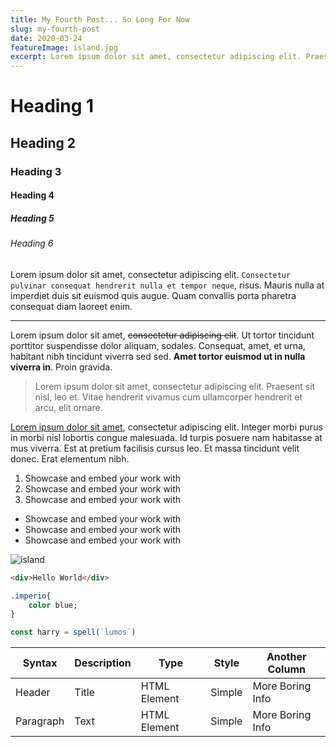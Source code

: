 ```yaml
---
title: My Fourth Post... So Long For Now
slug: my-fourth-post
date: 2020-03-24
featureImage: island.jpg
excerpt: Lorem ipsum dolor sit amet, consectetur adipiscing elit. Praesent sit nisl, leo et. Vitae hendrerit vivamus cum ullamcorper hendrerit et arcu, elit ornare.
---
```


# Heading 1

## Heading 2

### Heading 3

#### Heading 4

##### Heading 5

###### Heading 6

Lorem ipsum dolor sit amet, consectetur adipiscing elit. ``Consectetur pulvinar consequat hendrerit nulla et tempor neque``, risus. Mauris nulla at imperdiet duis sit euismod quis augue. Quam convallis porta pharetra consequat diam laoreet enim.

<hr/>

Lorem ipsum dolor sit amet, <del>consectetur adipiscing elit</del>. Ut tortor tincidunt porttitor suspendisse dolor aliquam, sodales. Consequat, amet, et urna, habitant nibh tincidunt viverra sed sed. <strong>Amet tortor euismod ut in nulla viverra in</strong>. Proin gravida.

<blockquote>
Lorem ipsum dolor sit amet, consectetur adipiscing elit. Praesent sit nisl, leo et. Vitae hendrerit vivamus cum ullamcorper hendrerit et arcu, elit ornare.
</blockquote>

[Lorem ipsum dolor sit amet](https://www.google.com/), consectetur adipiscing elit. Integer morbi purus in morbi nisl lobortis congue malesuada. Id turpis posuere nam habitasse at mus viverra. Est at pretium facilisis cursus leo. Et massa tincidunt velit donec. Erat elementum nibh.

1. Showcase and embed your work with
2. Showcase and embed your work with
3. Showcase and embed your work with

- Showcase and embed your work with
- Showcase and embed your work with
- Showcase and embed your work with

![island](./island.jpg)

```html
<div>Hello World</div>
```

```css
.imperio{
    color blue;
}
```

```js
const harry = spell(`lumos`)
```

| Syntax    | Description | Type         | Style  | Another Column   |
| --------- | ------------| ------------ | ------ | ---------------- |
| Header    | Title       | HTML Element | Simple | More Boring Info |
| Paragraph | Text        | HTML Element | Simple | More Boring Info |